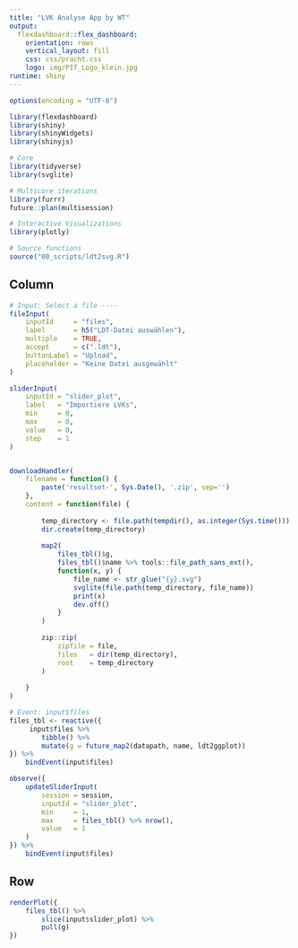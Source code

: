 ```yaml
---
title: "LVK Analyse App by WT"
output: 
  flexdashboard::flex_dashboard:
    orientation: rows
    vertical_layout: fill
    css: css/pracht.css
    logo: img/PIT_Logo_klein.jpg
runtime: shiny
---
```


```r
options(encoding = "UTF-8")

library(flexdashboard)
library(shiny)
library(shinyWidgets)
library(shinyjs)

# Core
library(tidyverse)
library(svglite)

# Multicore iterations
library(furrr)
future::plan(multisession)

# Interactive Visualizations
library(plotly)

# Source functions
source("00_scripts/ldt2svg.R")

```



Column {.sidebar}
-----------------------------------------------------------------------

```r
# Input: Select a file ----
fileInput(
	inputId     = "files", 
	label       = h5("LDT-Datei auswählen"),
	multiple    = TRUE,
	accept      = c(".ldt"),
	buttonLabel = "Upload",
	placeholder = "Keine Datei ausgewählt"
)

sliderInput(
	inputId = "slider_plot",
	label   = "Importiere LVKs",
	min     = 0, 
	max     = 0,
	value   = 0,
	step    = 1
)


downloadHandler(
	filename = function() {
		paste('resultset-', Sys.Date(), '.zip', sep='')
	},
	content = function(file) {
		
		temp_directory <- file.path(tempdir(), as.integer(Sys.time()))
		dir.create(temp_directory)
		
		map2(
			files_tbl()$g, 
			files_tbl()$name %>% tools::file_path_sans_ext(),
			function(x, y) {
				file_name <- str_glue("{y}.svg")
				svglite(file.path(temp_directory, file_name))
				print(x)
				dev.off()
			}
		)
		
		zip::zip(
			zipfile = file,
			files   = dir(temp_directory),
			root    = temp_directory
		)
		
	}
)

# Event: input$files
files_tbl <- reactive({
	 input$files %>%
		tibble() %>%
		mutate(g = future_map2(datapath, name, ldt2ggplot))
}) %>% 
	bindEvent(input$files)

observe({
	updateSliderInput(
		session = session,
		inputId = "slider_plot",
		min     = 1,
		max     = files_tbl() %>% nrow(),
		value   = 1
	)
}) %>% 
	bindEvent(input$files)

```





Row {data-height=100}
-----------------------------------------------------------------------

```r
renderPlot({
	files_tbl() %>%
		slice(input$slider_plot) %>%
		pull(g)
})
```

